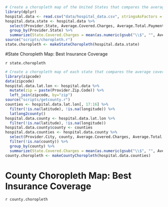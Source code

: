```r
# Create a choropleth map of the United States that compares the average covered charges to the average total payments
library(dplyr)
hospital.data <- read.csv("data/hospital_data.csv", stringsAsFactors = F)
hospital.data.state <- hospital.data %>%
  select(Provider.State, Average.Covered.Charges, Average.Total.Payments) %>% 
  group_by(Provider.State) %>% 
  summarize(State.Covered.Charges = mean(as.numeric(gsub("\\$", "", Average.Covered.Charges)) / as.numeric(gsub("\\$", "", Average.Total.Payments))))
source("scripts/choropleth.r")
state.choropleth <- makeStateChoropleth(hospital.data.state)
```
#State Choropleth Map: Best Insurance Coverage

`r state.choropleth`

```r
# Create a choropleth map of each state that compares the average covered charges to the average total payments
library(zipcode)
data(zipcode)
hospital.data.lat.lon <- hospital.data %>% 
  mutate(zip = paste(Provider.Zip.Code)) %>% 
  left_join(zipcode, by="zip")
source("scripts/getcounty.r")
counties <- hospital.data.lat.lon[, 17:16] %>% 
  filter(!is.na(latitude), !is.na(longitude)) %>% 
  latlong2county()
hospital.data.county <- hospital.data.lat.lon %>%
  filter(!is.na(latitude), !is.na(longitude))
hospital.data.county$county <- counties
hospital.data.counties <- hospital.data.county %>%
  select(Provider.City, county, Average.Covered.Charges, Average.Total.Payments) %>% 
  filter(!is.na(county)) %>% 
  group_by(county) %>% 
  summarize(State.Covered.Charges = mean(as.numeric(gsub("\\$", "", Average.Covered.Charges)) / as.numeric(gsub("\\$", "", Average.Total.Payments))))
county.choropleth <- makeCountyChoropleth(hospital.data.counties)
```
# County Choropleth Map: Best Insurance Coverage

`r county.choropleth`
